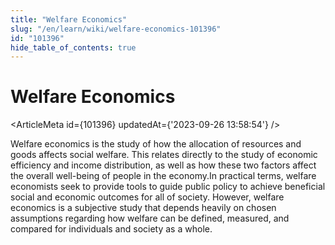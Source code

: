 ```yaml
---
title: "Welfare Economics"
slug: "/en/learn/wiki/welfare-economics-101396"
id: "101396"
hide_table_of_contents: true
---
```



# Welfare Economics

<ArticleMeta id={101396} updatedAt={'2023-09-26 13:58:54'} />
<div className='border-solid border-b border-t-0 my-4 border-[var(--ifm-color-gray-300)]' />

Welfare economics is the study of how the allocation of resources and goods affects social welfare. This relates directly to the study of economic efficiency and income distribution, as well as how these two factors affect the overall well-being of people in the economy.In practical terms, welfare economists seek to provide tools to guide public policy to achieve beneficial social and economic outcomes for all of society. However, welfare economics is a subjective study that depends heavily on chosen assumptions regarding how welfare can be defined, measured, and compared for individuals and society as a whole.
